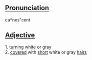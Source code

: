 ==[[Pronunciation]]==
ca*nes"cent

==[[Adjective]]==
1. [[turn]]ing [[white]] or [[gray]]<br>
2. [[cover]]ed with [[short]] white or gray [[hair]]s